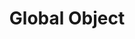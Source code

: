 ---
id: "node_tf_easy_004"
questionType: "TRUE_FALSE"
title: "Global Object"
statement: "The process object provides information about the current Node.js process."
difficulty: "EASY"
category: "Node.js"
correctAnswer: true
explanation: "process is a global object that gives access to runtime info."
---